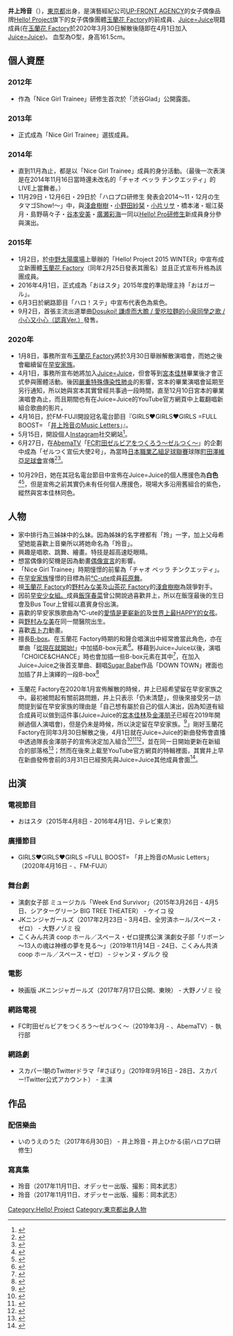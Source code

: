 {{藝人
| 姓名 = 井上玲音
| 類型 = 女歌手
| 圖片 = File:井上玲音 Juice=Juice加入スペシャル.png
| 圖片尺寸 = 290px
| 圖片簡介 = 
| 本名 = 
| 外文名 = 井上玲音
| 外文 = ja
| 羅馬拼音 = Inoue Rei
| 暱稱 = れいれい
| 英文名 = 
| 其他藝名 = 
| 國籍 = [[日本|日本]]
| 民族 = 
| 籍貫 = 
| 出生日期 = {{Birth_date_and_age|2001|07|17}}
| 出生地點 = {{JPN}}[[東京都|東京都]]
| 逝世日期 = 
| 逝世地點 = 
| 職業 = [[歌手|歌手]]
| 語言 = [[日語|日語]]
| 三圍 = 
| 教育程度 = 
| 宗教信仰 = 
| 配偶 = 
| 兒女 = 
| 父母 = 
| 音樂類型 = [[日本流行音樂|日本流行音樂]]
| 演奏樂器 = 節奏口技
| 出道地點 = {{JPN}}[[東京|東京]]
| 出道作 = ドスコイ! ケンキョにダイタン / ラーメン大好き小泉さんの唄 / 念には念（念入りVer.）
| 出道日期 = 
| 代表作 = 
| 活躍年代 = 2015年至今
| 唱片公司 = [[zetima|zetima]]
| 經紀公司 = [[UFG#UP-FRONT_AGENCY|UP-FRONT AGENCY Co., Ltd.]]
| 網站 = 
| 相關團體 = [[Juice=Juice|Juice=Juice]]<br />[[Kobushi_Factory|Kobushi Factory]]<br />[[Hello!_Pro研修生|Hello! Pro研修生]]
| 獎項 = 
| IMDb = 
| 現任成員 = 
| 過往成員 = 
| 音樂專輯 = 
| 電影 = 
| 電視節目 = 
| 舞台劇 = 
| 書籍 = 
}}

'''井上玲音'''（{{bd|2001年|7月17日}}），[[東京都|東京都]]出身，是演藝經紀公司[[UFG#UP-FRONT_AGENCY|UP-FRONT AGENCY]]的女子偶像品牌[[Hello!_Project|Hello! Project]]旗下的女子偶像團體[[Kobushi_Factory|玉蘭花 Factory]]的前成員、[[Juice=Juice|Juice=Juice]]現籍成員(在[[Kobushi_Factory|玉蘭花 Factory]]於2020年3月30日解散後隨即在4月1日加入[[Juice=Juice|Juice=Juice]])。
血型為O型，身高161.5cm。

==個人資歷==
===2012年===
* 作為「Nice Girl Trainee」研修生首次於「渋谷Glad」公開露面。
===2013年===
* 正式成為「Nice Girl Trainee」選拔成員。
===2014年===
* 直到11月為止，都是以「Nice Girl Trainee」成員的身分活動。（最後一次表演是在2014年11月16日當時還未改名的「チャオ ベッラ チンクエッティ」的LIVE上當舞者。）
* 11月29日・12月6日・29日於「ハロプロ研修生 発表会2014〜11・12月の生タマゴShow!〜」中，與[[淺倉樹樹|淺倉樹樹]]・[[小野田紗栞|小野田紗栞]]・[[小片リサ|小片リサ]]・橋本渚・堀江葵月・島野萌々子・[[谷本安美|谷本安美]]・[[廣瀬彩海|廣瀬彩海]]一同以[[Hello!_Pro研修生|Hello! Pro研修生]]新成員身分參與演出。
===2015年===
* 1月2日，於[[中野太陽廣場|中野太陽廣場]]上舉辦的「Hello! Project 2015 WINTER」中宣布成立新團體[[Kobushi_Factory|玉蘭花 Factory]]（同年2月25日發表其團名）並且正式宣布升格為該團成員。
* 2016年4月1日，正式成為「おはスタ」2015年度的準助理主持「おはガール」。
* 6月3日於網路節目「ハロ！ステ」中宣布代表色為紫色。
* 9月2日，首張主流出道單曲[[Dosukoi!_謙虛而大膽_/_愛吃拉麵的小泉同學之歌_/_小心又小心（認真Ver.）|Dosukoi! 謙虛而大膽 / 愛吃拉麵的小泉同學之歌 / 小心又小心（認真Ver.）]]發售。
===2020年===
* 1月8日，事務所宣布[[Kobushi_Factory|玉蘭花 Factory]]將於3月30日舉辦解散演唱會，而她之後會繼續留在[[早安家族|早安家族]]。
* 4月1日，事務所宣布她將加入[[Juice=Juice|Juice=Juice]]，但會等到[[宮本佳林|宮本佳林]]畢業後才會正式參與團體活動。後因[[嚴重特殊傳染性肺炎|嚴重特殊傳染性肺炎]]的影響，宮本的畢業演唱會延期至另行通知，所以她與宮本其實曾經共事過一段時間，直至12月10日宮本的畢業演唱會為止，而且期間也有在Juice=Juice的YouTube官方網頁中上載翻唱新組合歌曲的影片。
* 4月16日，於FM-FUJI開設冠名電台節目『GIRLS♥GIRLS♥GIRLS =FULL BOOST= 「[[井上玲音のMusic_Letters|井上玲音のMusic Letters]]」』。
* 5月15日，開設個人[[Instagram|Instagram]]社交網站<ref>{{Cite web |date=2020-05-15 |url=https://www.instagram.com/p/CAMcbglAYu_/ |title=井上玲音 (@rei_inoue.official) 於2020-5-15 13:04:47秒的投稿 |website=Instagram |accessdate=2020-12-28}}</ref>。
* 6月27日，在[[AbemaTV|AbemaTV]]「[[FC町田ゼルビアをつくろう〜ゼルつく〜|FC町田ゼルビアをつくろう〜ゼルつく〜]]」的企劃中成為「ゼルつく宣伝大使2号」，為當時[[日本職業乙組足球聯賽|日本職業乙組足球聯賽]]球隊[[町田澤維亞|町田澤維亞足球會]]宣傳<ref>{{Cite web |date=2020-06-27 |url=https://twitter.com/zeltsuku/status/1276778004392247296 |title=FC町田ゼルビアをつくろう〜ゼルつく@ABEMA（アベマ） (@zeltsuku) の2020-6-27 16:22的Twitter推文 |website=Twitter |accessdate=2020-12-28 |quote=【今日からの新企画🔥】 #J2再開幕 の本日から ゼルビアの熱狂をより外に広げるため #ゼルつく では3名の宣伝大使を任命✨ |archive-date=2020-06-27 |archive-url=https://web.archive.org/web/20200627073315/https://twitter.com/zeltsuku/status/1276778004392247296 }}</ref><ref>{{Cite web |author=井上玲音 |date=2020-06-27 |url=https://ameblo.jp/juicejuice-official/entry-12607280830.html |title=88 Twitter!!! 井上玲音 |work=Juice＝Juiceオフィシャルブログ |accessdate=2020-12-28}}</ref>。

* 10月29日，她在其冠名電台節目中宣佈在Juice=Juice的個人應援色為'''白色'''<ref name="fmfujiggg20201029">{{Cite web |date=2020-10-29 |url=https://twitter.com/fmfujiggg/status/1321789048982183936 |title=GIRLS GIRLS GIRLS (@fmfujiggg)  2020-10-29 21:20的Twitter推文 |website=Twitter |accessdate=2020-12-28 |quote=【井上玲音のMusic Letters】 ⭐️重⭐️大⭐️発⭐️表⭐️ メンバーカラーは【白】🎉🎉🎉 |archive-date=2020-10-29 |archive-url=https://web.archive.org/web/20201029122138/https://twitter.com/fmfujiggg/status/1321789048982183936 |dead-url=no }}</ref><ref name="ameblo20201029">{{Cite web |author=井上玲音 |date=2020-10-29 |url=https://ameblo.jp/juicejuice-official/entry-12634706052.html |title=212 生放送 井上玲音 |work=Juice＝Juiceオフィシャルブログ |accessdate=2020-12-28 |archive-date=2020-11-01 |archive-url=https://web.archive.org/web/20201101003406/https://ameblo.jp/juicejuice-official/entry-12634706052.html |dead-url=no }}</ref>，但是宣佈之前其實仍未有任何個人應援色，現場大多沿用舊組合的紫色，縱然與宮本佳林同色。

==人物==
* 家中排行為三姊妹中的么妹。因為姊妹的名字裡都有「玲」一字，加上父母希望她能喜歡上音樂所以將她命名為「玲音」。
* 興趣是唱歌、跳舞、繪畫。特技是超高速眨眼睛。
* 想當偶像的契機是因為動畫[[偶像宣言|偶像宣言]]的影響。
* 「Nice Girl Trainee」時期憧憬的前輩為「チャオ ベッラ チンクエッティ」。
* 在[[早安家族|早安家族]]憧憬的目標為前[[℃-ute|℃-ute]]成員[[萩原舞|萩原舞]]。
* 視[[Kobushi_Factory|玉蘭花 Factory]]的[[野村みな美|野村みな美]]及[[Tsubaki_Factory|山茶花 Factory]]的[[淺倉樹樹|淺倉樹樹]]為競爭對手。
* 因前[[早安少女組。|早安少女組。]]成員[[飯窪春菜|飯窪春菜]]曾公開說過喜歡井上，所以在飯窪最後的生日會及Bus Tour上曾經以嘉賓身份出演。
* 喜歡的早安家族歌曲為℃-ute的[[獨自在城市裡生活_/_愛情是更嶄新的|愛情是更嶄新的]]及[[世界上最HAPPY的女孩|世界上最HAPPY的女孩]]。
* 與[[野村みな美|野村みな美]]在同一間醫院出生。
* 喜歡[[吉卜力|吉卜力]]動畫。
* 擅長[[B-box|B-box]]。在玉蘭花 Factory時期的和聲合唱演出中經常擔當此角色，亦在單曲「[[從現在就開始!|從現在就開始!]]」中加插B-box元素<ref>{{Cite video |date=2018-03-19 |url=https://www.youtube.com/watch?v=kMNLkGUBMBM |title=「こぶしファクトリー『これからだ！』(Magnolia Factory[Starts from now!])(Promotion Edit) |work=こぶしファクトリーチャンネル |medium=YouTube |accessdate=2020-12-28 |archive-date=2020-11-19 |archive-url=https://web.archive.org/web/20201119205818/https://www.youtube.com/watch?v=kMNLkGUBMBM |dead-url=no }}</ref>。移藉到Juice=Juice以後，演唱「CHOICE&CHANCE」時也會加插一些B-box元素在其中<ref>{{Cite video |date=2020-09-26 |url=https://www.youtube.com/watch?v=0k0va5iLhAI |title=「井上玲音がJuice=Juiceの歌を・・・」#05 |work=Juice=Juiceチャンネル |medium=YouTube |accessdate=2020-12-28 |archive-date=2020-12-04 |archive-url=https://web.archive.org/web/20201204215909/https://www.youtube.com/watch?v=0k0va5iLhAI |dead-url=no }}</ref>，在加入Juice=Juice之後首支單曲、翻唱[[Sugar_Babe|Sugar Babe]]作品「DOWN TOWN」裡面也加插了井上演繹的一段B-box<ref>{{Cite video |date=2021-03-29 |url=https://www.youtube.com/watch?v=7xD8ORNRtDI |title=Juice=Juice『DOWN TOWN』Promotional Edit |work=Juice=Juiceチャンネル |medium=YouTube |accessdate=2021-04-13 |dead-url=no |archive-date=2021-07-26 |archive-url=https://web.archive.org/web/20210726180244/https://www.youtube.com/watch?v=7xD8ORNRtDI }}</ref>

* 玉蘭花 Factory在2020年1月宣佈解散的時候，井上已經希望留在早安家族之中。最初被問起有關前路問題，井上只表示「仍未清楚」，但後來接受另一訪問提到留在早安家族的理由是「自己想有屬於自己的個人演出，因為知道有組合成員可以做到這件事(Juice=Juice的[[宮本佳林|宮本佳林]]及[[金澤朋子|金澤朋子]]已經在2019年開辦過個人演唱會)，但是仍未是時候，所以決定留在早安家族。<ref name="wani20200316">{{Cite news | date=2020-03-16 | url=https://wanibooks-newscrunch.com/articles/-/412 | title=井上玲音 「私がハロプロに残る理由」 | newspaper=WANI BOOKS NewsChurch | accessdate=2020-12-28 | archive-date=2020-12-11 | archive-url=https://web.archive.org/web/20201211034307/https://wanibooks-newscrunch.com/articles/-/412 | dead-url=no }}</ref>」剛好玉蘭花 Factory在同年3月30日解散之後，4月1日就在Juice=Juice的新曲發佈會直播中透過隊長金澤朋子的宣佈決定加入組合<ref>{{Cite video |date=2020-04-01 |url=https://www.youtube.com/watch?v=FSff9JgH2pA&t=31m32s |time=31分32秒 - 34分5秒 |title=【4/1(水)18:30〜ミニライブ生配信】Juice=Juice「ポップミュージック/好きって言ってよ」発売記念 無観客ミニライブ |work=Juice=Juiceチャンネル |medium=YouTube |accessdate=2020-12-28 |archive-date=2020-11-02 |archive-url=https://web.archive.org/web/20201102051144/https://www.youtube.com/watch?v=FSff9JgH2pA&t=31m32s |dead-url=no }}</ref><ref name="natalie20200401">{{Cite news |url= https://natalie.mu/music/news/373767 |title= Juice=Juiceに元こぶしファクトリーの井上玲音が加入 |newspaper= 音楽ナタリー |publisher= ナターシャ |date= 2020-04-01 |accessdate= 2020-12-28 |archive-date= 2020-07-19 |archive-url= https://web.archive.org/web/20200719153410/https://natalie.mu/music/news/373767 |dead-url= no }}</ref><ref name="oricon20200401">{{Cite news | date=2020-04-01 | url=https://www.oricon.co.jp/news/2158915/full/ | title=元こぶしファクトリー井上玲音がJuice=Juiceに加入「頑張ります!」 | newspaper=ORICON NEWS | accessdate=2020-12-28 | archive-date=2021-02-04 | archive-url=https://web.archive.org/web/20210204065457/https://www.oricon.co.jp/news/2158915/full/ | dead-url=no }}</ref>，並在同一日開始更新在新組合的部落格<ref>{{Cite web |author=井上玲音 |date=2020-04-01 |url=https://ameblo.jp/juicejuice-official/entry-12586444398.html |title=『発表』井上玲音 |work=Juice＝Juiceオフィシャルブログ |accessdate=2020-12-28}}</ref>；然而在後來上載至YouTube官方網頁的特輯裡面，其實井上早在新曲發佈會前的3月31日已經預先與Juice=Juice其他成員會面<ref>{{Cite video |date=2020-04-03 |url=https://www.youtube.com/watch?v=TzFHheKLtYY&t=7m54s |time=7分54秒 - 21分6秒 |title=井上玲音 Juice=Juice加入スペシャル |work=Juice=Juiceチャンネル |medium=YouTube |accessdate=2020-12-28 |archive-date=2020-11-10 |archive-url=https://web.archive.org/web/20201110060631/https://www.youtube.com/watch?v=TzFHheKLtYY&t=7m54s |dead-url=no }}</ref>。

==出演==
===電視節目===
* おはスタ（2015年4月8日 - 2016年4月1日、テレビ東京）
===廣播節目===
* GIRLS♥GIRLS♥GIRLS =FULL BOOST= 「井上玲音のMusic Letters」（2020年4月16日 - 、FM-FUJI）
===舞台劇===
* 演劇女子部 ミュージカル「Week End Survivor」（2015年3月26日 - 4月5日、シアターグリーン BIG TREE THEATER） - ケイコ 役
* JKニンジャガールズ（2017年2月23日 - 3月4日、全労済ホール/スペース・ゼロ） - 大野ノゾミ 役
* こくみん共済 coop ホール／スペース・ゼロ提携公演 演劇女子部「リボーン～13人の魂は神様の夢を見る～」（2019年11月14日 - 24日、こくみん共済 coop ホール／スペース・ゼロ） - ジャンヌ・ダルク 役
===電影===
* 映画版 JKニンジャガールズ（2017年7月17日公開、東映） - 大野ノゾミ 役
===網路電視===
* FC町田ゼルビアをつくろう〜ゼルつく〜（2019年3月 - 、AbemaTV）- 執行部
===網路劇===
* スカパー!朝のTwitterドラマ「#さぼり」（2019年9月16日 - 28日、スカパー!Twitter公式アカウント） - 主演

==作品==
===配信樂曲===
* いのうえのうた（2017年6月30日） - 井上玲音・井上ひかる(前ハロプロ研修生)
===寫真集===
* 玲音（2017年11月11日、オデッセー出版、撮影：岡本武志）
* 玲音（2017年11月11日、オデッセー出版、撮影：岡本武志）

{{早安家族}}
[[Category:Hello!_Project|Category:Hello! Project]]
[[Category:東京都出身人物|Category:東京都出身人物]]